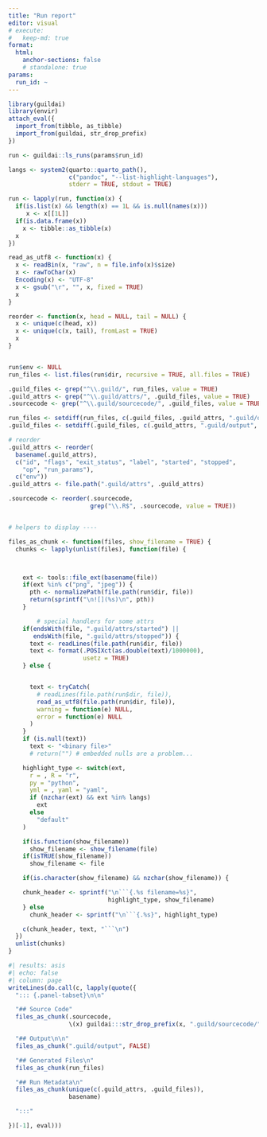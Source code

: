 ```yaml
---
title: "Run report"
editor: visual
# execute:
#   keep-md: true
format:
  html:
    anchor-sections: false
    # standalone: true
params:
  run_id: ~
---
```


```r
library(guildai)
library(envir)
attach_eval({
  import_from(tibble, as_tibble)
  import_from(guildai, str_drop_prefix)
})

run <- guildai::ls_runs(params$run_id)

langs <- system2(quarto::quarto_path(),
                 c("pandoc", "--list-highlight-languages"),
                 stderr = TRUE, stdout = TRUE)

run <- lapply(run, function(x) {
  if(is.list(x) && length(x) == 1L && is.null(names(x)))
     x <- x[[1L]]
  if(is.data.frame(x))
    x <- tibble::as_tibble(x)
  x
})

read_as_utf8 <- function(x) {
  x <- readBin(x, "raw", n = file.info(x)$size)
  x <- rawToChar(x)
  Encoding(x) <- "UTF-8"
  x <- gsub("\r", "", x, fixed = TRUE)
  x
}

reorder <- function(x, head = NULL, tail = NULL) {
  x <- unique(c(head, x))
  x <- unique(c(x, tail), fromLast = TRUE)
  x
}


run$env <- NULL
run_files <- list.files(run$dir, recursive = TRUE, all.files = TRUE)

.guild_files <- grep("^\\.guild/", run_files, value = TRUE)
.guild_attrs <- grep("^\\.guild/attrs/", .guild_files, value = TRUE)
.sourcecode <- grep("^\\.guild/sourcecode/", .guild_files, value = TRUE)

run_files <- setdiff(run_files, c(.guild_files, .guild_attrs, ".guild/output"))
.guild_files <- setdiff(.guild_files, c(.guild_attrs, ".guild/output", .sourcecode))

# reorder
.guild_attrs <- reorder(
  basename(.guild_attrs),
  c("id", "flags", "exit_status", "label", "started", "stopped",
    "op", "run_params"),
  c("env"))
.guild_attrs <- file.path(".guild/attrs", .guild_attrs)

.sourcecode <- reorder(.sourcecode,
                       grep("\\.R$", .sourcecode, value = TRUE))


# helpers to display ----

files_as_chunk <- function(files, show_filename = TRUE) {
  chunks <- lapply(unlist(files), function(file) {



    ext <- tools::file_ext(basename(file))
    if(ext %in% c("png", "jpeg")) {
      pth <- normalizePath(file.path(run$dir, file))
      return(sprintf("\n![](%s)\n", pth))
    }

        # special handlers for some attrs
    if(endsWith(file, ".guild/attrs/started") ||
       endsWith(file, ".guild/attrs/stopped")) {
      text <- readLines(file.path(run$dir, file))
      text <- format(.POSIXct(as.double(text)/1000000),
                     usetz = TRUE)
    } else {


      text <- tryCatch(
        # readLines(file.path(run$dir, file)),
        read_as_utf8(file.path(run$dir, file)),
        warning = function(e) NULL,
        error = function(e) NULL
      )
    }
    if (is.null(text))
      text <- "<binary file>"
      # return("") # embedded nulls are a problem...

    highlight_type <- switch(ext,
      r = , R = "r",
      py = "python",
      yml = , yaml = "yaml",
      if (nzchar(ext) && ext %in% langs)
        ext
      else
        "default"
    )

    if(is.function(show_filename))
      show_filename <- show_filename(file)
    if(isTRUE(show_filename))
      show_filename <- file

    if(is.character(show_filename) && nzchar(show_filename)) {

    chunk_header <- sprintf("\n```{.%s filename=%s}",
                            highlight_type, show_filename)
    } else
      chunk_header <- sprintf("\n```{.%s}", highlight_type)

    c(chunk_header, text, "```\n")
  })
  unlist(chunks)
}
```

```r
#| results: asis
#| echo: false
#| column: page
writeLines(do.call(c, lapply(quote({
  "::: {.panel-tabset}\n\n"

  "## Source Code"
  files_as_chunk(.sourcecode,
                 \(x) guildai:::str_drop_prefix(x, ".guild/sourcecode/"))

  "## Output\n\n"
  files_as_chunk(".guild/output", FALSE)

  "## Generated Files\n"
  files_as_chunk(run_files)

  "## Run Metadata\n"
  files_as_chunk(unique(c(.guild_attrs, .guild_files)),
                 basename)

  ":::"

})[-1], eval)))
```
